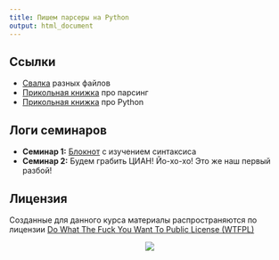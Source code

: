 ```yaml
---
title: Пишем парсеры на Python
output: html_document
---
```


## Ссылки

* [Свалка](https://github.com/FUlyankin/Parsers) разных файлов
* [Прикольная книжка](https://github.com/FUlyankin/Parsers/raw/master/Ryan_Mitchell_Web_Scraping_with_Python-_Collecting_Data_from_the_Modern_Web_2015.pdf) про парсинг
* [Прикольная книжка](https://github.com/FUlyankin/Parsers/raw/master/Python_Cookbook_3rd_Edition_proglib.pdf) про Python 

## Логи семинаров

* **Семинар 1:**  [Блокнот](https://github.com/FUlyankin/Parsers/blob/master/sems/1_Python_intro.ipynb) с изучением синтаксиса
* **Семинар 2:** Будем грабить ЦИАН! Йо-хо-хо! Это же наш первый разбой! 


Лицензия
----------
Созданные для данного курса материалы распространяются по лицензии [Do What The Fuck You Want To Public License (WTFPL)](http://www.wtfpl.net/)

<center>
![](https://pp.vk.me/c628518/v628518275/387e/jkyZ06tAVpE.jpg)
</center>





